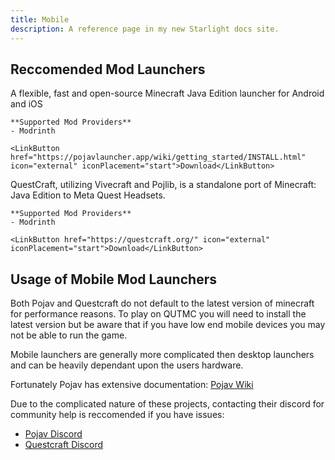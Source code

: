 ```yaml
---
title: Mobile
description: A reference page in my new Starlight docs site.
---
```



## Reccomended Mod Launchers
<CardGrid>
  <Card title="Pojav Launcher">
    <Badge text="Android" variant="note" /><Badge text="IOS" variant="note" />
    A flexible, fast and open-source Minecraft Java Edition launcher for Android and iOS 

    **Supported Mod Providers**
    - Modrinth

    <LinkButton href="https://pojavlauncher.app/wiki/getting_started/INSTALL.html" icon="external" iconPlacement="start">Download</LinkButton>
  </Card>
  <Card title="QuestCraft">
    <Badge text="Virtual Reality" variant="note" />
    QuestCraft, utilizing Vivecraft and Pojlib, is a standalone port of Minecraft: Java Edition to Meta Quest Headsets.

    **Supported Mod Providers**
    - Modrinth

    <LinkButton href="https://questcraft.org/" icon="external" iconPlacement="start">Download</LinkButton>
  </Card>
</CardGrid>
<LinkCard title="Desktop Launchers (Windows, Mac, Linux)" href="./mod-launchers"/>

## Usage of Mobile Mod Launchers

<Aside type="caution">Both Pojav and Questcraft do not default to the latest version of minecraft for performance reasons. To play on QUTMC you will need to install the latest version but be aware that if you have low end mobile devices you may not be able to run the game.</Aside>

Mobile launchers are generally more complicated then desktop launchers and can be heavily dependant upon the users hardware.

Fortunately Pojav has extensive documentation: [Pojav Wiki](https://pojavlauncher.app/wiki/)

Due to the complicated nature of these projects, contacting their discord for community help is reccomended if you have issues:
- [Pojav Discord](https://discord.gg/EWsqVSuwGa)
- [Questcraft Discord](https://discord.gg/questcraft)

